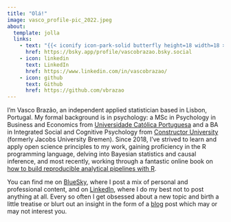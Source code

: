 ```yaml
---
title: "Olá!"
image: vasco_profile-pic_2022.jpeg
about:
  template: jolla
  links:
    - text: "{{< iconify icon-park-solid butterfly height=18 width=18 >}} Bluesky"
      href: https://bsky.app/profile/vascobrazao.bsky.social
    - icon: linkedin
      text: LinkedIn
      href: https://www.linkedin.com/in/vascobrazao/
    - icon: github
      text: Github
      href: https://github.com/vbrazao
---
```


I'm Vasco Brazão, an independent applied statistician based in Lisbon, Portugal. My formal background is in psychology: a MSc in Psychology in Business and Economics from [Universidade Católica Portuguesa](https://www.ucp.pt/?set_language=en) and a BA in Integrated Social and Cognitive Psychology from [Constructor University](https://constructor.university/) (formerly Jacobs University Bremen). Since 2018, I've strived to learn and apply open science principles to my work, gaining proficiency in the R programming language, delving into Bayesian statistics and causal inference, and most recently, working through a fantastic online book on [how to build reproducible analytical pipelines with R](https://raps-with-r.dev/).

You can find me on [BlueSky](https://bsky.app/profile/vascobrazao.bsky.social), where I post a mix of personal and professional content, and on [LinkedIn](https://www.linkedin.com/in/vascobrazao/), where I do my best not to post anything at all. Every so often I get obsessed about a new topic and birth a little treatise or blurt out an insight in the form of a [blog](https://vbrazao.github.io/blog/) post which may or may not interest you.
